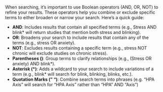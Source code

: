 When searching, it’s important to use Boolean operators (AND, OR, NOT) to refine your results. These operators help you combine or exclude specific terms to either broaden or narrow your search. Here’s a quick guide:

- **AND**: Includes results that contain all specified terms (e.g., Stress AND blink* will return studies that mention both stress and blinking).
- **OR**: Broadens your search to include results that contain any of the terms (e.g., stress OR anxiety).
- **NOT**: Excludes results containing a specific term (e.g., stress NOT chronic will exclude studies on chronic stress).
- **Parentheses ()**: Group terms to clarify relationships (e.g., (Stress OR anxiety) AND blink\*).
- **Asterisk (\*)**: Adds a wildcard to your search to include variations of a term (e.g., blink* will search for blink, blinking, blinks, etc.).
- **Quotation Marks (" ")**: Combine search terms into phrases (e.g. "HPA Axis" will search for "HPA Axis" rather than "HPA" AND "Axis")

